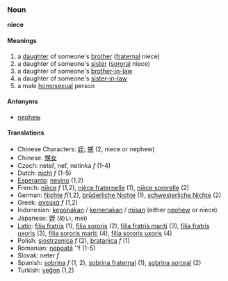 ===Noun===
'''niece'''

====Meanings====
#a [[daughter]] of someone's [[brother]] ([[fraternal]] niece)
#a daughter of someone's [[sister]] ([[sororal]] niece)
#a daughter of someone's [[brother-in-law]]
#a daughter of someone's [[sister-in-law]]
#a male [[homosexual]] person

====Antonyms====
*[[nephew]]

====Translations====
*Chinese Characters: [[姪]]; [[甥]] (2, niece or nephew)
*Chinese: [[甥女]]
*Czech: neteř, neť, netinka  ''f'' (1-4)
*Dutch: [[nicht]] ''f'' (1-5)
*[[Esperanto]]: [[nevino]] (1,2)
*French: [[nièce]] ''f'' (1,2), [[nièce fraternelle]] (1), [[nièce sororelle]] (2)
*German: [[Nichte]] ''f''(1,2), [[brüderliche Nichte]] (1), [[schwesterliche Nichte]] (2)
*Greek: [[ανεψιά]] ''f'' (1,2)
*Indonesian: [[keponakan]] / [[kemenakan]] / [[misan]] (either [[nephew]] or niece)
*Japanese: [[姪]] (めい, mei)
*[[Latin]]: [[filia fratris]] (1), [[filia sororis]] (2), [[filia fratris mariti]] (3), [[filia fratris uxoris]] (3), [[filia sororis mariti]] (4), [[filia sororis uxoris]] (4)
*Polish: [[siostrzenica]] ''f'' (2), [[bratanica]] ''f'' (1)
*Romanian: [[nepoată]] ''f (1-5)
*Slovak: neter  ''f''
*Spanish: [[sobrina]] ''f'' (1, 2), [[sobrina fraternal]] (1), [[sobrina sororal]] (2)
*Turkish: [[yeğen]] (1,2)